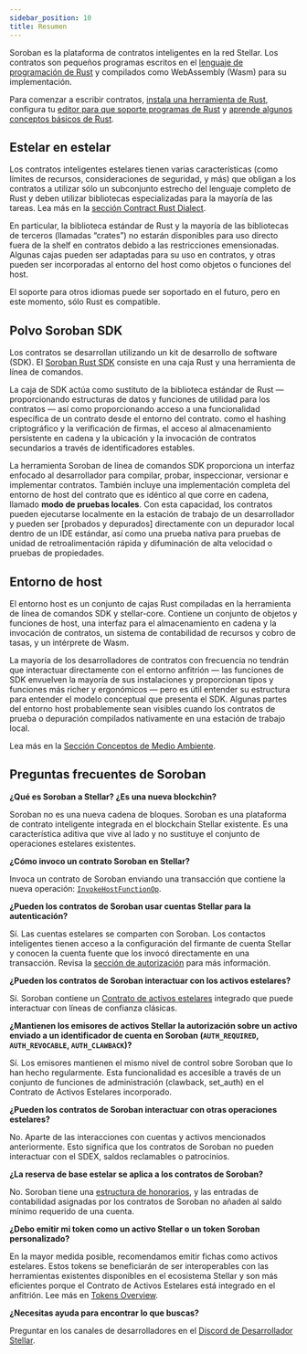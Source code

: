 ```yaml
---
sidebar_position: 10
title: Resumen
---
```


Soroban es la plataforma de contratos inteligentes en la red Stellar. Los contratos son pequeños programas escritos en el [lenguaje de programación de Rust](https://www.rust-lang.org/) y compilados como WebAssembly (Wasm) para su implementación.

Para comenzar a escribir contratos, [instala una herramienta de Rust](https://www.rust-lang.org/tools/install), configura tu [editor para que soporte programas de Rust](https://www.rust-lang.org/tools) y [aprende algunos conceptos básicos de Rust](https://www.rust-lang.org/learn).

## Estelar en estelar

Los contratos inteligentes estelares tienen varias características (como límites de recursos, consideraciones de seguridad, y más) que obligan a los contratos a utilizar sólo un subconjunto estrecho del lenguaje completo de Rust y deben utilizar bibliotecas especializadas para la mayoría de las tareas. Lea más en la [sección Contract Rust Dialect](../../learn/encyclopedia/contract-development/rust-dialect.mdx).

En particular, la biblioteca estándar de Rust y la mayoría de las bibliotecas de terceros (llamadas “crates”) no estarán disponibles para uso directo fuera de la shelf en contratos debido a las restricciones emensionadas. Algunas cajas pueden ser adaptadas para su uso en contratos, y otras pueden ser incorporadas al entorno del host como objetos o funciones del host.

El soporte para otros idiomas puede ser soportado en el futuro, pero en este momento, sólo Rust es compatible.

## Polvo Soroban SDK

Los contratos se desarrollan utilizando un kit de desarrollo de software (SDK). El [Soroban Rust SDK](../../tools/sdks/library.mdx#soroban-rust-sdk) consiste en una caja Rust y una herramienta de línea de comandos.

La caja de SDK actúa como sustituto de la biblioteca estándar de Rust — proporcionando estructuras de datos y funciones de utilidad para los contratos — así como proporcionando acceso a una funcionalidad específica de un contrato desde el entorno del contrato. como el hashing criptográfico y la verificación de firmas, el acceso al almacenamiento persistente en cadena y la ubicación y la invocación de contratos secundarios a través de identificadores estables.

La herramienta Soroban de línea de comandos SDK proporciona un interfaz enfocado al desarrollador para compilar, probar, inspeccionar, versionar e implementar contratos. También incluye una implementación completa del entorno de host del contrato que es idéntico al que corre en cadena, llamado **modo de pruebas locales**. Con esta capacidad, los contratos pueden ejecutarse localmente en la estación de trabajo de un desarrollador y pueden ser [probados y depurados] directamente con un depurador local dentro de un IDE estándar, así como una prueba nativa para pruebas de unidad de retroalimentación rápida y difuminación de alta velocidad o pruebas de propiedades.

## Entorno de host

El entorno host es un conjunto de cajas Rust compiladas en la herramienta de línea de comandos SDK y stellar-core. Contiene un conjunto de objetos y funciones de host, una interfaz para el almacenamiento en cadena y la invocación de contratos, un sistema de contabilidad de recursos y cobro de tasas, y un intérprete de Wasm.

La mayoría de los desarrolladores de contratos con frecuencia no tendrán que interactuar directamente con el entorno anfitrión — las funciones de SDK envuelven la mayoría de sus instalaciones y proporcionan tipos y funciones más richer y ergonómicos — pero es útil entender su estructura para entender el modelo conceptual que presenta el SDK. Algunas partes del entorno host probablemente sean visibles cuando los contratos de prueba o depuración compilados nativamente en una estación de trabajo local.

Lea más en la [Sección Conceptos de Medio Ambiente](../../learn/encyclopedia/contract-development/environment-concepts.mdx).

## Preguntas frecuentes de Soroban

**¿Qué es Soroban a Stellar? ¿Es una nueva blockchin?**

Soroban no es una nueva cadena de bloques. Soroban es una plataforma de contrato inteligente integrada en el blockchain Stellar existente. Es una característica aditiva que vive al lado y no sustituye el conjunto de operaciones estelares existentes.

**¿Cómo invoco un contrato Soroban en Stellar?**

Invoca un contrato de Soroban enviando una transacción que contiene la nueva operación: [`InvokeHostFunctionOp`](../../learn/fundamentals/transactions/list-of-operations.mdx#invoke-host-function).

**¿Pueden los contratos de Soroban usar cuentas Stellar para la autenticación?**

Sí. Las cuentas estelares se comparten con Soroban. Los contactos inteligentes tienen acceso a la configuración del firmante de cuenta Stellar y conocen la cuenta fuente que los invocó directamente en una transacción. Revisa la [sección de autorización](../../learn/encyclopedia/security/authorization.mdx) para más información.

**¿Pueden los contratos de Soroban interactuar con los activos estelares?**

Sí. Soroban contiene un [Contrato de activos estelares](../../tokens/stellar-asset-contract.mdx) integrado que puede interactuar con líneas de confianza clásicas.

**¿Mantienen los emisores de activos Stellar la autorización sobre un activo enviado a un identificador de cuenta en Soroban (`AUTH_REQUIRED`, `AUTH_REVOCABLE`, `AUTH_CLAWBACK`)?**

Sí. Los emisores mantienen el mismo nivel de control sobre Soroban que lo han hecho regularmente. Esta funcionalidad es accesible a través de un conjunto de funciones de administración (clawback, set_auth) en el Contrato de Activos Estelares incorporado.

**¿Pueden los contratos de Soroban interactuar con otras operaciones estelares?**

No. Aparte de las interacciones con cuentas y activos mencionados anteriormente. Esto significa que los contratos de Soroban no pueden interactuar con el SDEX, saldos reclamables o patrocinios.

**¿La reserva de base estelar se aplica a los contratos de Soroban?**

No. Soroban tiene una [estructura de honorarios](../../learn/fundamentals/fees-resource-limits-metering.mdx), y las entradas de contabilidad asignadas por los contratos de Soroban no añaden al saldo mínimo requerido de una cuenta.

**¿Debo emitir mi token como un activo Stellar o un token Soroban personalizado?**

En la mayor medida posible, recomendamos emitir fichas como activos estelares. Estos tokens se beneficiarán de ser interoperables con las herramientas existentes disponibles en el ecosistema Stellar y son más eficientes porque el Contrato de Activos Estelares está integrado en el anfitrión. Lee más en [Tokens Overview](../../tokens/README.mdx).

**¿Necesitas ayuda para encontrar lo que buscas?**

Preguntar en los canales de desarrolladores en el [Discord de Desarrollador Stellar](https://discord.gg/stellardev).
